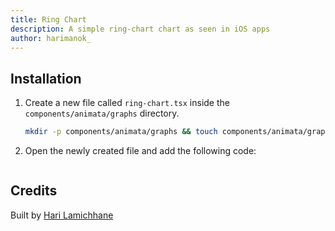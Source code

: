 ```yaml
---
title: Ring Chart
description: A simple ring-chart chart as seen in iOS apps
author: harimanok_
---
```


<ComponentPreview name="graphs-ring-chart--docs" />

## Installation

1. Create a new file called `ring-chart.tsx` inside the `components/animata/graphs` directory.

   ```bash
   mkdir -p components/animata/graphs && touch components/animata/graphs/ring-chart.tsx
   ```

2. Open the newly created file and add the following code:

```jsx file=<rootDir>/animata/graphs/ring-chart.tsx

```

## Credits

Built by [Hari Lamichhane](https://github.com/hari)
